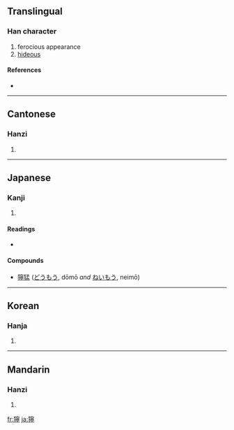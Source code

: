 {{see|狞}}
==Translingual==

===Han character===
{{Han char|rn=94|rad=犬|as=14|sn=17|four=4322<sub>1</sub>|canj=大竹十心弓 (KHJPN)}}

# ferocious appearance
# [[hideous]]

====References====
* {{Han ref|kx=0720.160|dkj=20755|dj=1132.040|hdz=21375.010|uh=7370|ud=29552|bh=C0F1|bd=49393}}

----

==Cantonese==

===Hanzi===
{{yue-hanzi|jyut=|y=ning4}}

# {{defn|Cantonese}}

----

==Japanese==

===Kanji===
{{ja-kanji|grade=|rs=犬14}}

# {{defn|Japanese}}

====Readings====
* {{ja-readings|on=[[どう]] (dō)|kun=[[わるい]] (warui)}}

====Compounds====
* [[獰猛]] ([[どうもう]], dōmō ''and'' [[ねいもう]], neimō)

----

==Korean==

===Hanja===
{{ko-hanja|hangeul=영|eumhun=|rv=yeong|mr=yŏng|y=yeng}}

# {{defn|Korean}}

----

==Mandarin==

===Hanzi===
{{cmn-hanzi|sim=狞|pin=[[níng]] ([[ning2]])|wg=ning<sup>2</sup>}}

# {{defn|Mandarin}}

[[fr:獰]]
[[ja:獰]]